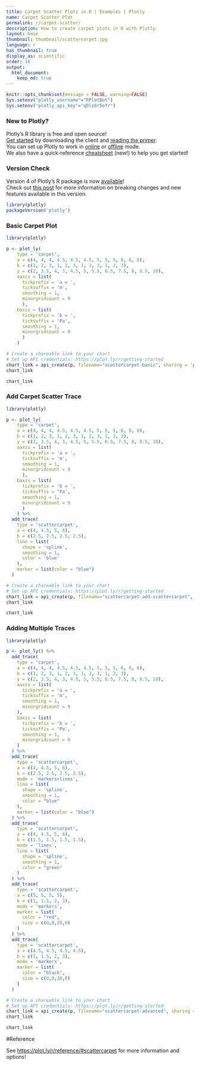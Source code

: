 ```yaml
---
title: Carpet Scatter Plots in R | Examples | Plotly
name: Carpet Scatter Plot
permalink: r/carpet-scatter/
description: How to create carpet plots in R with Plotly.
layout: base
thumbnail: thumbnail/scattercarpet.jpg
language: r
has_thumbnail: true
display_as: scientific
order: 16
output:
  html_document:
    keep_md: true
---
```


```r
knitr::opts_chunk$set(message = FALSE, warning=FALSE)
Sys.setenv("plotly_username"="RPlotBot")
Sys.setenv("plotly_api_key"="q0lz6r5efr")
```

### New to Plotly?

Plotly's R library is free and open source!<br>
[Get started](https://plot.ly/r/getting-started/) by downloading the client and [reading the primer](https://plot.ly/r/getting-started/).<br>
You can set up Plotly to work in [online](https://plot.ly/r/getting-started/#hosting-graphs-in-your-online-plotly-account) or [offline](https://plot.ly/r/offline/) mode.<br>
We also have a quick-reference [cheatsheet](https://images.plot.ly/plotly-documentation/images/r_cheat_sheet.pdf) (new!) to help you get started!

### Version Check

Version 4 of Plotly's R package is now [available](https://plot.ly/r/getting-started/#installation)!<br>
Check out [this post](http://moderndata.plot.ly/upgrading-to-plotly-4-0-and-above/) for more information on breaking changes and new features available in this version.
```r
library(plotly)
packageVersion('plotly')
```

### Basic Carpet Plot

```r
library(plotly)

p <- plot_ly(
    type = 'carpet',
    a = c(4, 4, 4, 4.5, 4.5, 4.5, 5, 5, 5, 6, 6, 6),
    b = c(1, 2, 3, 1, 2, 3, 1, 2, 3, 1, 2, 3),
    y = c(2, 3.5, 4, 3, 4.5, 5, 5.5, 6.5, 7.5, 8, 8.5, 10),
    aaxis = list(
      tickprefix = 'a = ',
      ticksuffix = 'm',
      smoothing = 1,
      minorgridcount = 9
      ),
    baxis = list(
      tickprefix = 'b = ',
      ticksuffix = 'Pa',
      smoothing = 1,
      minorgridcount = 9
      )
    )

# Create a shareable link to your chart
# Set up API credentials: https://plot.ly/r/getting-started
chart_link = api_create(p, filename="scattercarpet-basic", sharing = 'public')
chart_link
```

```r
chart_link
```

### Add Carpet Scatter Trace

```r
library(plotly)

p <- plot_ly(
    type = 'carpet',
    a = c(4, 4, 4, 4.5, 4.5, 4.5, 5, 5, 5, 6, 6, 6),
    b = c(1, 2, 3, 1, 2, 3, 1, 2, 3, 1, 2, 3),
    y = c(2, 3.5, 4, 3, 4.5, 5, 5.5, 6.5, 7.5, 8, 8.5, 10),
    aaxis = list(
      tickprefix = 'a = ',
      ticksuffix = 'm',
      smoothing = 1,
      minorgridcount = 9
      ),
    baxis = list(
      tickprefix = 'b = ',
      ticksuffix = 'Pa',
      smoothing = 1,
      minorgridcount = 9
      )
    ) %>%
  add_trace(
    type = 'scattercarpet',
    a = c(4, 4.5, 5, 6),
    b = c(2.5, 2.5, 2.5, 2.5),
    line = list(
      shape = 'spline',
      smoothing = 1,
      color = 'blue'
    ),
    marker = list(color = "blue")
  )

# Create a shareable link to your chart
# Set up API credentials: https://plot.ly/r/getting-started
chart_link = api_create(p, filename="scattercarpet-add-scattercarpet", sharing = 'public')
chart_link
```

```r
chart_link
```


### Adding Multiple Traces

```r
library(plotly)

p <- plot_ly() %>%
  add_trace(
    type = 'carpet',
    a = c(4, 4, 4, 4.5, 4.5, 4.5, 5, 5, 5, 6, 6, 6),
    b = c(1, 2, 3, 1, 2, 3, 1, 2, 3, 1, 2, 3),
    y = c(2, 3.5, 4, 3, 4.5, 5, 5.5, 6.5, 7.5, 8, 8.5, 10),
    aaxis = list(
      tickprefix = 'a = ',
      ticksuffix = 'm',
      smoothing = 1,
      minorgridcount = 9
    ),
    baxis = list(
      tickprefix = 'b = ',
      ticksuffix = 'Pa',
      smoothing = 1,
      minorgridcount = 9
    )
  ) %>%
  add_trace(
    type = 'scattercarpet',
    a = c(4, 4.5, 5, 6),
    b = c(2.5, 2.5, 2.5, 2.5),
    mode = 'markers+lines',
    line = list(
      shape = 'spline',
      smoothing = 1,
      color = "blue"
    ),
    marker = list(color = "blue")
  ) %>%
  add_trace(
    type = 'scattercarpet',
    a = c(4, 4.5, 5, 6),
    b = c(1.5, 1.5, 1.5, 1.5),
    mode = 'lines',
    line = list(
      shape = 'spline',
      smoothing = 1,
      color = "green"
    )
  ) %>%
  add_trace(
    type = 'scattercarpet',
    a = c(5, 5, 5, 5),
    b = c(1, 1.5, 2, 3),
    mode = 'markers',
    marker = list(
      color = "red",
      size = c(0,0,20,0)
    )
  ) %>%
  add_trace(
    type = 'scattercarpet',
    a = c(4.5, 4.5, 4.5, 4.5),
    b = c(1, 1.5, 2, 3),
    mode = 'markers',
    marker = list(
      color = "black",
      size = c(0,0,30,0)
    )
  )

# Create a shareable link to your chart
# Set up API credentials: https://plot.ly/r/getting-started
chart_link = api_create(p, filename="scattercarpet-advanced", sharing = 'public')
chart_link
```

```r
chart_link
```

#Reference

See [https://plot.ly/r/reference/#scattercarpet](https://plot.ly/r/reference/#scattercarpet) for more information and options!
